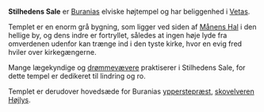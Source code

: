 {{title:Stilhedens Sale}}
{{author:Laura Holmegaard}}
{{timestamp:2009-10-28T15:12:36Z}}
{{copyright:Stilhedens Sale}}
'''Stilhedens Sale''' er [[Burania|Buranias]] elviske højtempel og har beliggenhed i [[Vetas]].

Templet er en enorm grå bygning, som ligger ved siden af [[Månens Hal]] i den hellige by, og dens indre er fortryllet, således at ingen høje lyde fra omverdenen udenfor kan trænge ind i den tyste kirke, hvor en evig fred hviler over kirkegængerne.

Mange lægekyndige og [[drømmevæver|drømmevævere]] praktiserer i Stilhedens Sale, for dette tempel er dedikeret til lindring og ro.

Templet er derudover hovedsæde for Buranias [[ypperstepræst]], [[skovelver|skovelveren]] [[Højlys]].